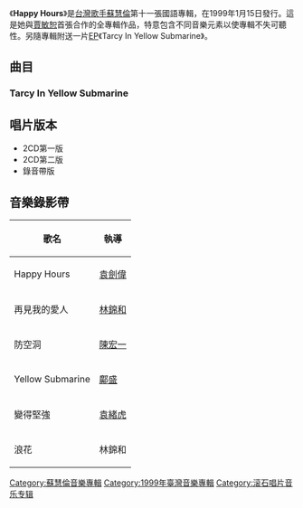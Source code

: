 {{Album infobox | <!-- See Wikipedia:WikiProject_Albums -->
|  Name        = Happy Hours
|  Type        = 專輯
|  Artist      = [[蘇慧倫|蘇慧倫]]
|  Cover       = 蘇慧倫 Happy Hours.jpg
|  Released    = 1999年1月15日
|  Recorded    = 1998年-1999年
|  Genre       = [[國語流行音樂|國語流行音樂]]
|  Length      = 42:18
|  Label       = [[滾石唱片|滾石唱片]]
|  Number      = 
|  Producer    = [[賈敏恕|賈敏恕]]
|  Last album  = [[失戀萬歲|失戀萬歲]]<br>（1998年）
|  This album  = '''Happy Hours'''<br>（1999年）
|  Next album  = Tracy In Yellow Submarine<br>（1999年）
}}

《'''Happy Hours'''》是[[台灣|台灣]][[歌手|歌手]][[蘇慧倫|蘇慧倫]]第十一張國語專輯，在1999年1月15日發行。這是她與[[賈敏恕|賈敏恕]]首張合作的全專輯作品，特意包含不同音樂元素以使專輯不失可聽性。另隨專輯附送一片[[EP|EP]]《Tarcy In Yellow Submarine》。

==曲目==
{{Tracklist
| total_length = 42:18

| all_producer=[[賈敏恕|賈敏恕]]

| title1 = Happy Hours
| note1 = 
| longnote1 = 第一主打
| music1 = [[林健華|林健華]]
| lyrics1 = -{[[于光中|于光中]]}-<br>[[陳沒|陳沒]]
| arranger1 = [[安棟|安棟]]
| length1 = 4:40

| title2 = 回頭在一起
| note2 = 
| longnote2 = 
| music2 = 安棟
| lyrics2 = 蘇慧倫
| arranger2 = 安棟
| length2 = 3:50

| title3 = 再見我的愛人
| note3 = 
| longnote3 = 第二主打
| music3 = [[張震嶽|張震嶽]]
| lyrics3 = 張震嶽<br>[[Jeff_C.|Jeff C.]]
| arranger3 = [[王繼康|王繼康]]
| length3 = 4:32

| title4 = 防空洞
| note4 = 張震嶽合唱
| longnote4 = 第三主打
| music4 = 張震嶽
| lyrics4 = 陳沒
| arranger4 = [[鍾興民|鍾興民]]
| length4 = 4:29

| title5 = 變得堅強
| note5 = 
| longnote5 = 第五主打
| music5 = 林健華
| lyrics5 = Jeff C.
| arranger5 = 安棟
| length5 = 4:17

| title6 = 我沒有
| note6 = 
| longnote6 = 
| music6 = 安棟
| lyrics6 = [[周耀輝|周耀輝]]
| arranger6 = 安棟
| length6 = 4:21

| title7 = 浪花
| note7 = 
| longnote7 = 第六主打
| music7 = [[張佳添|張佳添]]
| lyrics7 = 許常德
| arranger7 = 王繼康
| length7 = 4:40

| title8 = 浪子
| note8 = 
| longnote8 = 
| music8 = [[郭俐伶|郭俐伶]]
| lyrics8 = 陳沒
| arranger8 = 鍾興民
| length8 = 3:36

| title9 = 越來越遙遠
| note9 = 
| longnote9 = 
| music9 = 張震嶽
| lyrics9 = 張震嶽
| arranger9 = 王繼康
| length9 = 3:49

| title10 = 就這樣
| note10 =  
| longnote10 = 
| music10 = 安棟
| lyrics10 = Jeff C
| arranger10 = 安棟
| length10 = 4:04

}}
===Tarcy In Yellow Submarine===
{{Album infobox | <!-- See Wikipedia:WikiProject_Albums -->
|  Name        = Tarcy In Yellow Submarine
|  Type        = EP
|  Artist      = [[蘇慧倫|蘇慧倫]]
|  Cover       = 蘇慧倫 Tracy In Yellow Submarine.jpg
|  Released    = 1999年1月15日
|  Recorded    = 1998年-1999年
|  Genre       = [[國語流行音樂|國語流行音樂]]
|  Length      = 7分36秒
|  Label       = [[滾石唱片|滾石唱片]]
|  Number      = 
|  Producer    = 賈敏恕
|  Last album  = Happy Hours<br>（1999年）
|  This album  = '''Tracy In Yellow Submarine'''<br>（1999年）
|  Next album  = [[倫選|倫選]]<br>（1999年）
}}
{{Tracklist
| total_length = 7:36

| all_producer=賈敏恕

| title1 = Yellow Submarine
| note1 = 
| longnote1 = 第四主打<br>原唱為[[The_Beatles|The Beatles]]
| music1 = [[John_Lennon|John Lennon]]<br>[[Paul_McCartney|Paul McCartney]]
| lyrics1 = John Lennon<br>Paul McCartney
| arranger1 = 鍾興民
| length1 = 3:05

| title2 = 快樂幸福
| note2 = 
| longnote2 = 
| music2 = [[張翰群|張翰群]]
| lyrics2 = 陳衍利
| arranger2 = 王繼康
| length2 = 4:31

}}

== 唱片版本 ==
* 2CD第一版
* 2CD第二版
* 錄音帶版

==音樂錄影帶==
{| class="wikitable"
! 歌名 !! 執導 
|-
| Happy Hours || [[袁劍偉|袁劍偉]] 
|-
| 再見我的愛人 || [[林錦和|林錦和]] 
|-
| 防空洞 || [[陳宏一|陳宏一]] 
|-
| Yellow Submarine || [[鄺盛|鄺盛]]
|-
| 變得堅強 || [[袁緒虎|袁緒虎]]
|-
| 浪花 || 林錦和
|}

{{蘇慧倫}}

[[Category:蘇慧倫音樂專輯|Category:蘇慧倫音樂專輯]]
[[Category:1999年臺灣音樂專輯|Category:1999年臺灣音樂專輯]]
[[Category:滚石唱片音乐专辑|Category:滚石唱片音乐专辑]]
